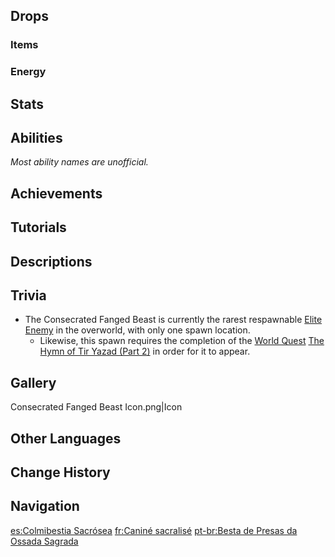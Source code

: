 {{Enemy Infobox
|title    = 
|dmgtype  = Dendro
|image    = Enemy Consecrated Fanged Beast.png
|type     = Elite Enemies
|family   = Mystical Beasts
|group    = Consecrated Beasts
|weakpoint = yes
}}
{{Enemy Intro}}

==Drops==
===Items===
{{Drops Table|type=Consecrated Beast}}

===Energy===
{{Energy Drops
|type  = Dendro
|hp1   = 66
|o1    = 2
|hp2   = 33
|o2    = 2
|hp3   = 0
|p3    = 2
}}

==Stats==
{{Enemy Stats
|res2         = Phagocytic Form
|resglobal2   = 40%
|dendro_res2  = 70%

|hp_ratio     = 7
|hp_type      = 2
|atk_ratio    = 6
|atk_type     = 2
}}

==Abilities==
''Most ability names are unofficial.''
{{Enemy Attacks
|name_1      = Phagocytic Form
|desc_1      = Enters Phagocytic Form immediately when in combat, increasing its Dendro RES by '''60%''' and all other RES by '''30%'''.

|name_2      = Combo Attack
|desc_2      = Attacks with its claw then its head, dealing '''60% ATK''', '''70% ATK''' as {{Color|Dendro DMG}} then leaps and launches 3 trails of vines that each deal '''80% ATK''' as {{Color|Dendro DMG}} on hit.
|file_2      = Consecrated Fanged Beast Combo Attack 1

|name_3      = Lunging Slash
|desc_3      = Performs 3 rapid claw strikes and 2 slower claw strikes, dealing '''30% ATK × 3''', '''50% ATK''', '''70% ATK''' as {{Color|Dendro DMG}}.
|file_3      = Consecrated Fanged Beast Combo Attack 2

|name_4      = Savage Roll
|desc_4      = If the player is far away, rolls towards the player, dealing '''10% ATK''' as {{Color|Dendro DMG}} on hit and performs a sweeping attack at the player's location, dealing '''80% ATK''' as {{Color|Dendro DMG}}.
|file_4      = Consecrated Fanged Beast Rolling Strike

|name_5      = Tail Blade
|desc_5      = Swings its tail to launch a Dendro blade at the player, dealing '''100% ATK''' as {{Color|Dendro DMG}} on hit.

|name_6      = Phagocytic Ambush
|desc_6      = Vanishes into a cloud of mist, then strikes from behind the player's character, causing 2 waves of spiky leaves to form in the impacted area, dealing '''80% ATK''', '''100% ATK''' as {{Color|Dendro DMG}}. 
* During this attack, the Consecrated Fanged Beast will temporarily exit '''Phagocytic Form''' and spawn a Phagocytic Energy Block that lasts for '''6''' seconds.
** The Phagocytic Energy Block can be destroyed using a single {{Dendro}} attack or 6 non-Dendro elemental attacks.
** If destroyed, the active character will obtain a status that lasts for 10 seconds:
*** While the status is active, all party members will lose '''2%''' of their Max [[HP]] every second.
*** The next time a [[Normal Attack|Normal]]/[[Charged Attack|Charged]]/[[Plunging Attack|Plunging]] Attack, [[Elemental Skill]] or [[Elemental Burst]] hits the Consecrated Fanged Beast, the status is consumed and it will lose '''15%''' of its Max HP and become paralyzed.
*** If the status expires after 10 seconds, the Consecrated Fanged Beast will re-enter '''Phagocytic Form'''.
** If not destroyed in time, the Consecrated Fanged Beast will reabsorb the Phagocytic Energy Block and re-enter '''Phagocytic Form'''.
|file_6_2    = Consecrated Fanged Beast Phagocytic Ambush 2
|caption_6_2 = Paralyzed

|name_7      = Freeze Resistance
|desc_7      = The Consecrated Fanged Beast possesses '''50%''' [[Freeze Resistance]] at all times, decreasing the effectiveness of the [[Frozen]] Elemental Reaction.
}}

==Achievements==
{{Achievement Topic Table|topic=Consecrated Fanged Beast}}

==Tutorials==
{{Tutorial|Consecrated Fanged Beast}}

==Descriptions==
{{Description|A predator that has mutated after feeding from greater lifeforms.<br>Survival of the fittest is written in the law of nature. But pets and Consecrated Beasts are exceptions. Human beings' baits and the remains of immortal beings are essentially deliberate or unintentional traps. The price of coveting the gift of the strongest is much more painful than being locked in a cage.|[[Archive]]}}

==Trivia==
*The Consecrated Fanged Beast is currently the rarest respawnable [[Elite Enemy]] in the overworld, with only one spawn location.
**Likewise, this spawn requires the completion of the [[World Quest]] [[The Hymn of Tir Yazad (Part 2)]] in order for it to appear.

==Gallery==
<gallery>
Consecrated Fanged Beast Icon.png|Icon
</gallery>

==Other Languages==
{{Other Languages
|en      = Consecrated Fanged Beast
|zhs     = 圣骸牙兽
|zhs_rm  = Shènghái Yáshòu
|zht     = 聖骸牙獸
|zht_rm  = Shènghái Yáshòu
|zh_tl   = {{Lex|Consecrated|zh}} Fanged Beast
|ja      = 聖骸牙獣
|ja_rm   = Seigai Gajuu
|ja_tl   = {{Lex|Consecrated|ja}} Fanged Beast
|ko      = {{tt|성해|聖骸}} {{tt|검치호|劍齒虎}}
|ko_tl   = {{Lex|Consecrated|ko}} Saber-Toothed Tiger
|es      = Colmibestia Sacrósea
|es_tl   = Sacred Fangbeast
|fr      = Caniné sacralisé
|fr_tl   = {{Lex|Consecrated|fr}} {{W|Caninae}}
|ru      = Священный клыкастый зверь
|ru_tl   = {{Lex|Consecrated|ru}} Fanged Beast
|th      = Consecrated Fanged Beast
|vi      = Nanh Thú Thánh Hóa
|vi_tl   = 
|de      = Reißzahnbestie heiliger Knochen
|de_tl   = Fanged Beast of Sacred Bones
|id      = Consecrated Fanged Beast
|pt      = Besta de Presas da Ossada Sagrada
|pt_tl   = 
|tr      = Kutsanmış Sivri Dişli Canavar
|tr_tl   = Sacred Fanged Beast
|it      = Bestia zannuta consacrata
|it_tl   = Consecrated Fanged Beast
}}

==Change History==
{{Change History|3.6}}

==Navigation==
{{Enemy Navbox|Elite}}

[[es:Colmibestia Sacrósea]]
[[fr:Caniné sacralisé]]
[[pt-br:Besta de Presas da Ossada Sagrada]]